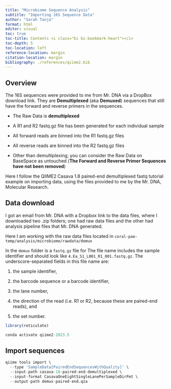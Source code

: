 ```yaml
---
title: "Microbiome Sequence Analysis"
subtitle: "Importing 16S Sequence Data"
author: "Sarah Tanja"
format: html
editor: visual
toc: true
toc-title: Contents <i class="bi bi-bookmark-heart"></i>
toc-depth: 5
toc-location: left
reference-location: margin
citation-location: margin
bibliography: ./references/qiime2.bib
---
```


## Overview

The 16S sequences were provided to me from Mr. DNA via a DropBox download link. They are **Demultiplexed** (aka **Demuxed**) sequences that still have the forward and reverse primers in the sequences.

-   The Raw Data is **demultiplexed**

-   A R1 and R2 fastq.gz file has been generated for each individual sample

-   All forward reads are binned into the R1 fastq.gz files

-   All reverse reads are binned into the R2 fastq.gz files

-   Other than demultiplexing; you can consider the Raw Data on BaseSpace as untouched (**The Forward and Reverse Primer Sequences have not been removed**)

Here I follow the QIIME2 Casava 1.8 paired-end demultiplexed fastq tutorial example on importing data, using the files provided to me by the Mr. DNA, Molecular Research.

## Data download

I got an email from Mr. DNA with a Dropbox link to the data files, where I downloaded two .zip folders; one had raw data files and the other had analysis pipeline files that Mr. DNA generated.

Here I am working with the raw data files located in `coral-pae-temp/analysis/microbiome/rawdata/demux`

In the `demux` folder is a `fastq.gz` file for The file name includes the sample identifier and should look like `4.Ea_S1_L001_R1_001.fastq.gz`. The underscore-separated fields in this file name are:

1.  the sample identifier,

2.  the barcode sequence or a barcode identifier,

3.  the lane number,

4.  the direction of the read (i.e. R1 or R2, because these are paired-end reads), and

5.  the set number.

```r
library(reticulate)
```

```r
conda activate qiime2-2023.5
```

## Import sequences

```r
qiime tools import \
  --type 'SampleData[PairedEndSequencesWithQuality]' \
  --input-path casava-18-paired-end-demultiplexed \
  --input-format CasavaOneEightSingleLanePerSampleDirFmt \
  --output-path demux-paired-end.qza
```
